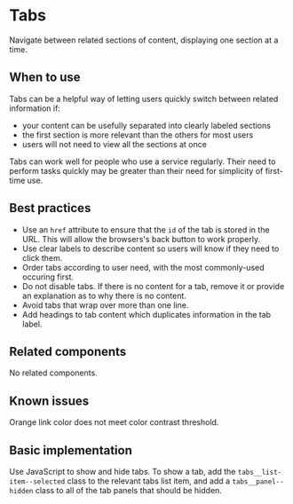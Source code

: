 
<Meta of={stories} />

# Tabs

Navigate between related sections of content, displaying one section at a time.

## When to use

Tabs can be a helpful way of letting users quickly switch between related information if:

- your content can be usefully separated into clearly labeled sections
- the first section is more relevant than the others for most users
- users will not need to view all the sections at once

Tabs can work well for people who use a service regularly. Their need to perform tasks 
quickly may be greater than their need for simplicity of first-time use.

## Best practices

- Use an `href` attribute to ensure that the `id` of the tab is stored in the URL.
  This will allow the browsers's back button to work properly.
- Use clear labels to describe content so users will know if they need to click them.
- Order tabs according to user need, with the most commonly-used occuring first.
- Do not disable tabs. If there is no content for a tab, remove it or provide an 
  explanation as to why there is no content.
- Avoid tabs that wrap over more than one line.
- Add headings to tab content which duplicates information in the tab label.

## Related components

No related components.

## Known issues

Orange link color does not meet color contrast threshold.

## Basic implementation

Use JavaScript to show and hide tabs. To show a tab, add the `tabs__list-item--selected` class
to the relevant tabs list item, and add a `tabs__panel--hidden` class to all of the tab panels
that should be hidden.

<Story of={stories.basic} />